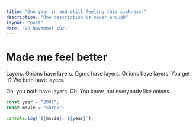 ```yaml
---
title: "One year in and still feeling this sickness."
description: "One description is never enough"
layout: "post"
date: "20 November 2021"
---
```


# Made me feel better

Layers. Onions have layers. Ogres have layers. Onions have layers. You get it? We both have layers.

Oh, you both have layers. Oh. You know, not everybody like onions.

```js
const year = "2001";
const movie = "Shrek";

console.log(`${movie}, ${year}`);
```
